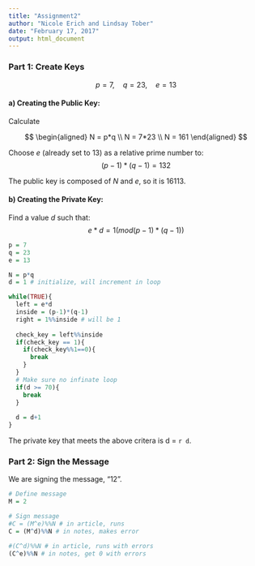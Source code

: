 ```yaml
---
title: "Assignment2"
author: "Nicole Erich and Lindsay Tober"
date: "February 17, 2017"
output: html_document
---
```



### Part 1: Create Keys

$$p = 7, \quad q = 23, \quad e = 13$$

#### a) Creating the Public Key:
Calculate 

$$
\begin{aligned}
N = p*q \\
N = 7*23 \\
N = 161
\end{aligned}
$$

Choose $e$ (already set to 13) as a relative prime number to:
$$(p-1)*(q-1) = 132$$

The public key is composed of $N$ and $e$, so it is 16113.

#### b) Creating the Private Key:

Find a value $d$ such that:
$$
e*d = 1(mod(p-1)*(q-1))
$$

```r
p = 7
q = 23
e = 13

N = p*q
d = 1 # initialize, will increment in loop

while(TRUE){
  left = e*d
  inside = (p-1)*(q-1)
  right = 1%%inside # will be 1
  
  check_key = left%%inside
  if(check_key == 1){
    if(check_key%%1==0){
      break
    }
  }
  # Make sure no infinate loop
  if(d >= 70){
    break
  }
  
  d = d+1
}
```


The private key that meets the above critera is d = `r d`.


### Part 2: Sign the Message

We are signing the message, "12". 

```r
# Define message
M = 2

# Sign message
#C = (M^e)%%N # in article, runs
C = (M^d)%%N # in notes, makes error

#(C^d)%%N # in article, runs with errors
(C^e)%%N # in notes, get 0 with errors


```

